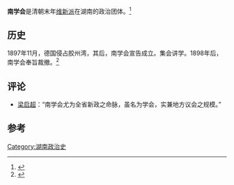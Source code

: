 '''南学会'''是清朝末年[[维新派|维新派]]在湖南的政治团体。<ref>{{Cite book|title=大辞海 中国近现代史卷|last=夏征农，陈至立主编；熊月之等编著|first=|publisher=上海辞书出版社|year=2013|isbn=|location=上海|pages=61}}</ref>

==历史==
1897年11月，德国侵占胶州湾，其后，南学会宣告成立。集会讲学。1898年后，南学会奉旨裁撤。<ref>{{Cite journal|title=戊戌维新时期的南学会|author=卢智|url=|journal=求索|issue=2|doi=|others=|year=1987|volume=|page=115-119|pmid=}}</ref>

==评论==
* [[梁启超|梁启超]]：“南学会尤为全省新政之命脉，虽名为学会，实兼地方议会之规模。”

==参考==
{{reflist}}

[[Category:湖南政治史|Category:湖南政治史]]